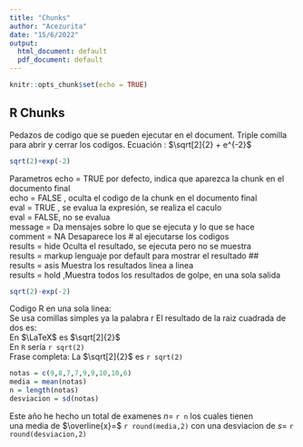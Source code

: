 ```yaml
---
title: "Chunks"
author: "Acezurita"
date: "15/6/2022"
output:
  html_document: default
  pdf_document: default
---
```


```r
knitr::opts_chunk$set(echo = TRUE)
```

## R Chunks
Pedazos de codigo que se pueden ejecutar en el document.
Triple comilla para abrir y cerrar los codigos.
Ecuación : $\sqrt[2]{2} + e^{-2}$
```r
sqrt(2)+exp(-2)
```

Parametros 
echo = TRUE por defecto, indica que aparezca la chunk en el documento final  
echo = FALSE , oculta el codigo de la chunk en el documento final  
eval = TRUE , se evalua la expresión, se realiza el caculo   
eval = FALSE, no se evalua   
message = Da mensajes sobre lo que se ejecuta y lo que se hace   
comment = NA   Desaparece los # al ejecutarse los codigos  
results = hide Oculta el resultado, se ejecuta pero no se muestra  
results = markup lenguaje por default para mostrar el resultado ##   
results = asis Muestra los resultados linea a linea  
results = hold ,Muestra todos los resultados de golpe, en una sola salida
```r
sqrt(2)-exp(-2)
```

Codigo R en una sola linea:  
Se usa comillas simples ya la palabra r
El resultado de la raiz cuadrada de dos es:  
En $\LaTeX$ es $\sqrt[2]{2}$  
En `R` sería `r sqrt(2)`  
Frase completa: La $\sqrt[2]{2}$ es `r sqrt(2)`

```r
notas = c(9,8,7,7,9,9,10,10,6)
media = mean(notas)
n = length(notas)
desviacion = sd(notas)
```
Este año he hecho un total de examenes $n=$ `r n` los cuales tienen  
una media de $\overline{x}=$ `r round(media,2)` con una 
desviacion de $s=$ `r round(desviacion,2)`